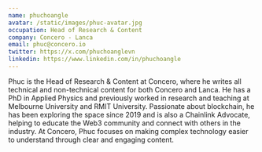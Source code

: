 ```yaml
---
name: phuchoangle
avatar: /static/images/phuc-avatar.jpg
occupation: Head of Research & Content
company: Concero - Lanca
email: phuc@concero.io
twitter: https://x.com/phuchoanglevn
linkedin: https://www.linkedin.com/in/phuchoangle
---
```


Phuc is the Head of Research & Content at Concero, where he writes all technical and non-technical content for both Concero and Lanca. 
He has a PhD in Applied Physics and previously worked in research and teaching at Melbourne University and RMIT University. 
Passionate about blockchain, he has been exploring the space since 2019 and is also a Chainlink Advocate, helping to educate the Web3 community and connect with others in the industry. 
At Concero, Phuc focuses on making complex technology easier to understand through clear and engaging content.

